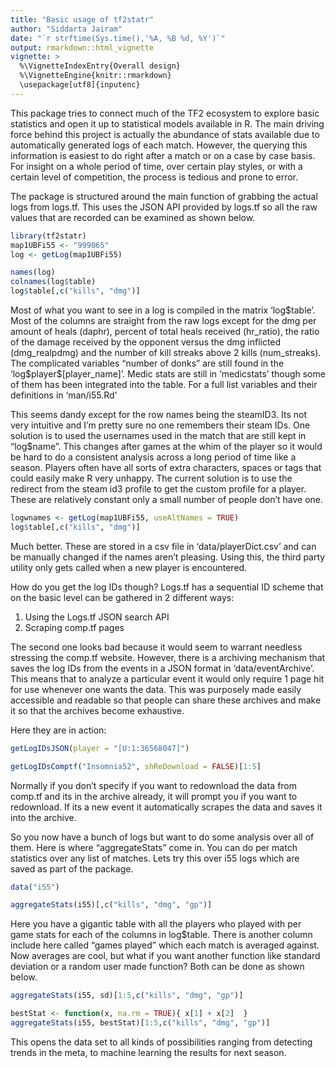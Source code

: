 ```yaml
---
title: "Basic usage of tf2statr"
author: "Siddarta Jairam"
date: "`r strftime(Sys.time(),'%A, %B %d, %Y')`"
output: rmarkdown::html_vignette
vignette: >
  %\VignetteIndexEntry{Overall design}
  %\VignetteEngine{knitr::rmarkdown}
  \usepackage[utf8]{inputenc}
---
```


This package tries to connect much of the TF2 ecosystem to explore basic statistics and open it up to statistical models available in R. The main driving force behind this project is actually the abundance of stats available due to automatically generated logs of each match. However, the
querying this information is easiest to do right after a match or on a case by case basis. For insight on a whole period of time, over certain play styles, or with a certain level of competition, the process is tedious and prone to error.

The package is structured around the main function of grabbing the actual logs from logs.tf. This uses the JSON API provided by logs.tf so all the raw values that are recorded can be examined as shown below.

```r
library(tf2statr)
map1UBFi55 <- "999065"
log <- getLog(map1UBFi55)

names(log)
colnames(log$table)
log$table[,c("kills", "dmg")]
```

Most of what you want to see in a log is compiled in the matrix 'log\$table'. Most of the columns are straight from the raw logs except for the dmg per amount of heals (daphr), percent of total heals received (hr_ratio), the ratio of the damage received by the opponent versus the dmg inflicted (dmg_realpdmg) and the number of kill streaks above 2 kills (num_streaks). The complicated variables "number of donks" are still found in the 'log\$player\$[player_name]'. Medic stats are still in 'medicstats' though some of them has been integrated into the table. For a full list variables and their definitions in 'man/i55.Rd'

This seems dandy except for the row names being the steamID3. Its not very intuitive and I'm pretty sure no one remembers their steam IDs. One solution is to used the usernames used in the match that are still kept in "log\$name". This changes after games at the whim of the player so it would be hard to do a consistent analysis across a long period of time like a season. Players often have all sorts of extra characters, spaces or tags that could easily make R very unhappy. The current solution is to use the redirect from the steam id3 profile to get the custom profile for a player. These are relatively constant only a small number of people don't have one.

```r
logwnames <- getLog(map1UBFi55, useAltNames = TRUE)
log$table[,c("kills", "dmg")]

```

Much better. These are stored in a csv file in 'data/playerDict.csv' and can be manually changed if the names aren't pleasing. Using this, the third party utility only gets called when a new player is encountered.

How do you get the log IDs though? Logs.tf has a sequential ID scheme that on the basic level can be gathered in 2 different ways:

1. Using the Logs.tf JSON search API
2. Scraping comp.tf pages

The second one looks bad because it would seem to warrant needless stressing the comp.tf website. However, there is a archiving mechanism that saves the log IDs from the events in a JSON format in 'data/eventArchive'. This means that to analyze a particular event it would only require 1 page hit for use whenever one wants the data. This was purposely made easily accessible and readable so that people can share these archives and make it so that the archives become exhaustive.

Here they are in action:

```r
getLogIDsJSON(player = "[U:1:36568047]")

getLogIDsComptf("Insomnia52", shReDownload = FALSE)[1:5]

```
Normally if you don't specify if you want to redownload the data from comp.tf and its in the archive already, it will prompt you if you want to redownload. If its a new event it automatically scrapes the data and saves it into the archive.

So you now have a bunch of logs but want to do some analysis over all of them. Here is where "aggregateStats" come in. You can do per match statistics over any list of matches. Lets try this over i55 logs which are saved as part of the package.

```r
data("i55")

aggregateStats(i55)[,c("kills", "dmg", "gp")]
```

Here you have a gigantic table with all the players who played with per game stats for each of the columns in log\$table. There is another column include here called "games played" which each match is averaged against. Now averages are cool, but what if you want another function like standard deviation or a random user made function? Both can be done as shown below.


```r

aggregateStats(i55, sd)[1:5,c("kills", "dmg", "gp")]

bestStat <- function(x, na.rm = TRUE){ x[1] + x[2]  }
aggregateStats(i55, bestStat)[1:5,c("kills", "dmg", "gp")]
```

This opens the data set to all kinds of possibilities ranging from detecting trends in the meta, to machine learning the results for next season.
